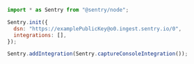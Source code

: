<SignInNote />

```javascript {tabTitle: JavaScript}
import * as Sentry from "@sentry/node";

Sentry.init({
  dsn: "https://examplePublicKey@o0.ingest.sentry.io/0",
  integrations: [],
});

Sentry.addIntegration(Sentry.captureConsoleIntegration());
```
